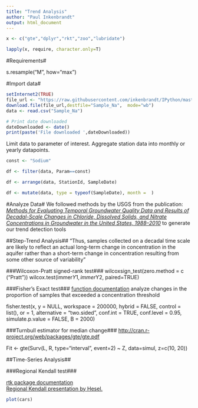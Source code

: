```yaml
---
title: "Trend Analysis"
author: "Paul Inkenbrandt"
output: html_document
---
```

```r
x <- c("gte","dplyr","rkt","zoo","lubridate")

lapply(x, require, character.only=T)
```

#Requirements#

s.resample("M", how="max")

#Import data#
```r
setInternet2(TRUE)
file_url <- "https://raw.githubusercontent.com/inkenbrandt/IPython/master/Sample_Na.csv"
download.file(file_url,destfile="Sample_Na",  mode="wb")
data <- read.csv("Sample_Na")

# Print date downloaded
dateDownloaded <- date()
print(paste('File downloaded ',dateDownloaded))

```

Limit data to parameter of interest. Aggregate station data into monthly or yearly datapoints.

```r
const <- "Sodium"

df <- filter(data, Param==const)

df <- arrange(data, StationId, SampleDate)

df <- mutate(data, type = typeof(SampleDate), month =  )


```

#Analyze Data#
We followed methods by the USGS from the publication: <a href=http://pubs.usgs.gov/sir/2012/5049/>_Methods for Evaluating Temporal Groundwater Quality Data and Results of Decadal-Scale Changes in Chloride, Dissolved Solids, and Nitrate Concentrations in Groundwater in the United States, 1988–2010_</a> to generate our trend detection tools

##Step-Trend Analysis##
"Thus, samples collected on a decadal time scale are likely to reflect an actual long-term change in concentration in the aquifer rather than a short-term change in concentration resulting from some other source of variability"

###Wilcoxon-Pratt signed-rank test###
wilcoxsign_test(zero.method = c (“Pratt”))
wilcox.test(immer$Y1, immer$Y2, paired=TRUE) 

###Fisher's Exact test###
<a href=https://stat.ethz.ch/R-manual/R-patched/library/stats/html/fisher.test.html>function documentation</a>
analyze changes in the proportion of samples that exceeded a concentration threshold

fisher.test(x, y = NULL, workspace = 200000, hybrid = FALSE,
            control = list(), or = 1, alternative = "two.sided",
            conf.int = TRUE, conf.level = 0.95,
            simulate.p.value = FALSE, B = 2000)


###Turnbull estimator for median change###
<http://cran.r-project.org/web/packages/gte/gte.pdf>

Fit <- gte(Surv(L, R, type="interval", event=2) ~ Z, data=simul, z=c(10, 20))


##Time-Series Analysis##

###Regional Kendall test###

<a href=http://cran.r-project.org/web/packages/rkt/rkt.pdf>rtk package documentation</a>
<br>
<a href=http://acwi.gov/monitoring/conference/2006/2006_conference_materials_notes/Concurrent_SessionG/G5Trends/G5_Helsel.pdf>Regional Kendall presentation by Hesel.</a>


```r
plot(cars)
```

